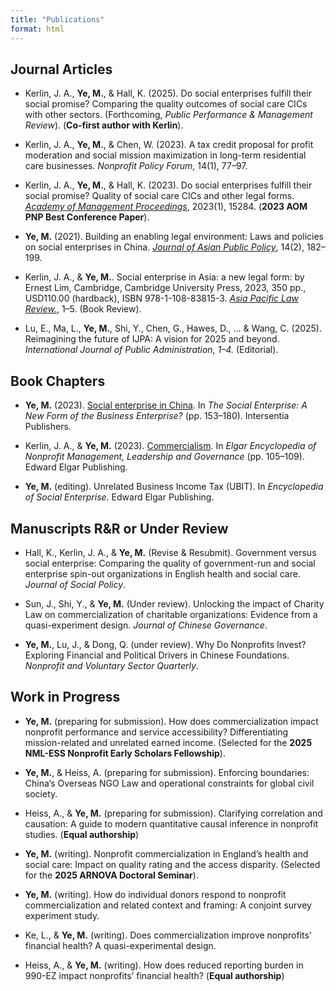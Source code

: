 ```yaml
---
title: "Publications"
format: html
---
```


## Journal Articles

- Kerlin, J. A., **Ye, M.**, & Hall, K. (2025). Do social enterprises fulfill their social promise? Comparing the quality outcomes of social care CICs with other sectors. (Forthcoming, *Public Performance & Management Review*). (**Co-first author with Kerlin**).

- Kerlin, J. A., **Ye, M.**, & Chen, W. (2023). A tax credit proposal for profit moderation and social mission maximization in long-term residential care businesses. *Nonprofit Policy Forum*, 14(1), 77–97.

- Kerlin, J. A., **Ye, M.**, & Hall, K. (2023). Do social enterprises fulfill their social promise? Quality of social care CICs and other legal forms. [*Academy of Management Proceedings*](https://journals.aom.org/doi/pdf/10.5465/AMPROC.2023.155bp?download=true), 2023(1), 15284. (**2023 AOM PNP Best Conference Paper**).

- **Ye, M.** (2021). Building an enabling legal environment: Laws and policies on social enterprises in China. [*Journal of Asian Public Policy*](https://www.tandfonline.com/doi/abs/10.1080/17516234.2020.1824263), 14(2), 182–199.

- Kerlin, J. A., & **Ye, M.**. Social enterprise in Asia: a new legal form: by Ernest Lim, Cambridge, Cambridge University Press, 2023, 350 pp., USD110.00 (hardback), ISBN 978-1-108-83815-3. [*Asia Pacific Law Review.*](https://www.tandfonline.com/doi/abs/10.1080/10192557.2025.2556089), 1–5. (Book Review).

- Lu, E., Ma, L., **Ye, M.**, Shi, Y., Chen, G., Hawes, D., … & Wang, C. (2025). Reimagining the future of IJPA: A vision for 2025 and beyond. *International Journal of Public Administration, 1–4.* (Editorial).

## Book Chapters
- **Ye, M.** (2023). [Social enterprise in China](https://www.researchgate.net/profile/Meng-Ye-13/publication/377806659_SOCIAL_ENTERPRISE_IN_CHINA/links/65b925161e1ec12eff64323c/SOCIAL-ENTERPRISE-IN-CHINA.pdf). In *The Social Enterprise: A New Form of the Business Enterprise?* (pp. 153–180). Intersentia Publishers.

- Kerlin, J. A., & **Ye, M.** (2023). [Commercialism](https://www.elgaronline.com/display/book/9781800880092/ch35.xml). In *Elgar Encyclopedia of Nonprofit Management, Leadership and Governance* (pp. 105–109). Edward Elgar Publishing.

- **Ye, M.** (editing). Unrelated Business Income Tax (UBIT). In *Encyclopedia of Social Enterprise*. Edward Elgar Publishing. 

## Manuscripts R&R or Under Review
- Hall, K., Kerlin, J. A., & **Ye, M.** (Revise & Resubmit). Government versus social enterprise: Comparing the quality of government-run and social enterprise spin-out organizations in English health and social care. *Journal of Social Policy*.

- Sun, J., Shi, Y., & **Ye, M.** (Under review). Unlocking the impact of Charity Law on commercialization of charitable organizations: Evidence from a quasi-experiment design. *Journal of Chinese Governance*.

- **Ye, M.**, Lu, J., & Dong, Q. (under review). Why Do Nonprofits Invest? Exploring Financial and Political Drivers in Chinese Foundations. *Nonprofit and Voluntary Sector Quarterly*.


## Work in Progress
- **Ye, M.** (preparing for submission). How does commercialization impact nonprofit performance and service accessibility? Differentiating mission-related and unrelated earned income. (Selected for the **2025 NML-ESS Nonprofit Early Scholars Fellowship**).

- **Ye, M.**, & Heiss, A. (preparing for submission). Enforcing boundaries: China’s Overseas NGO Law and operational constraints for global civil society. 

- Heiss, A., & **Ye, M.** (preparing for submission). Clarifying correlation and causation: A guide to modern quantitative causal inference in nonprofit studies. (**Equal authorship**)

- **Ye, M.** (writing). Nonprofit commercialization in England’s health and social care: Impact on quality rating and the access disparity. (Selected for the **2025 ARNOVA Doctoral Seminar**).

- **Ye, M.** (writing). How do individual donors respond to nonprofit commercialization and related context and framing: A conjoint survey experiment study.

- Ke, L., & **Ye, M.** (writing). Does commercialization improve nonprofits’ financial health? A quasi-experimental design.

- Heiss, A., & **Ye, M.** (writing). How does reduced reporting burden in 990-EZ impact nonprofits’ financial health? (**Equal authorship**)
